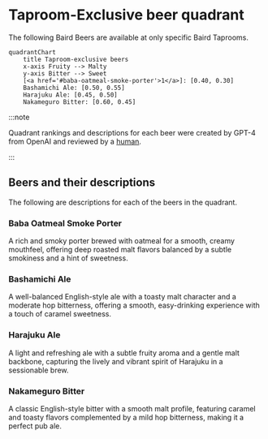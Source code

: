 # Taproom-Exclusive beer quadrant

The following Baird Beers are available at only specific Baird Taprooms.

```mermaid
quadrantChart
    title Taproom-exclusive beers
    x-axis Fruity --> Malty
    y-axis Bitter --> Sweet
    [<a href='#baba-oatmeal-smoke-porter'>1</a>]: [0.40, 0.30]
    Bashamichi Ale: [0.50, 0.55]
    Harajuku Ale: [0.45, 0.50]
    Nakameguro Bitter: [0.60, 0.45]
```

:::note

Quadrant rankings and descriptions for each beer were created by GPT-4 from OpenAI and reviewed by a [human](https://github.com/josh-wong).

:::

## Beers and their descriptions

The following are descriptions for each of the beers in the quadrant.

### Baba Oatmeal Smoke Porter

A rich and smoky porter brewed with oatmeal for a smooth, creamy mouthfeel, offering deep roasted malt flavors balanced by a subtle smokiness and a hint of sweetness.

### Bashamichi Ale

A well-balanced English-style ale with a toasty malt character and a moderate hop bitterness, offering a smooth, easy-drinking experience with a touch of caramel sweetness.

### Harajuku Ale

A light and refreshing ale with a subtle fruity aroma and a gentle malt backbone, capturing the lively and vibrant spirit of Harajuku in a sessionable brew.

### Nakameguro Bitter

A classic English-style bitter with a smooth malt profile, featuring caramel and toasty flavors complemented by a mild hop bitterness, making it a perfect pub ale.
